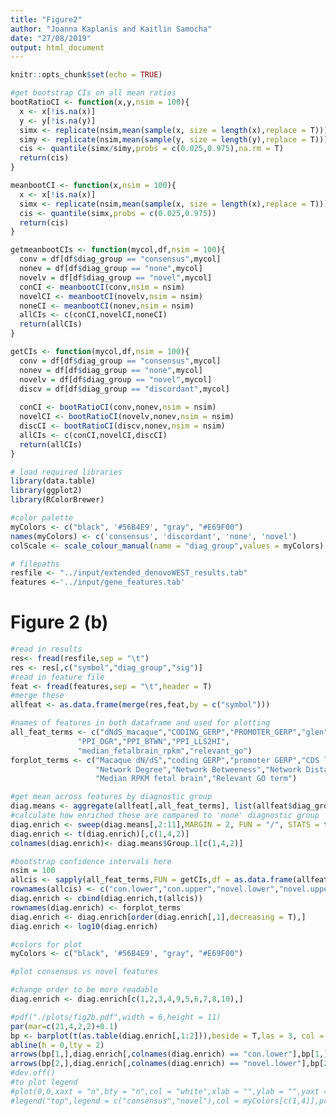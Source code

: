 ```yaml
---
title: "Figure2"
author: "Joanna Kaplanis and Kaitlin Samocha"
date: "27/08/2019"
output: html_document
---
```


```r
knitr::opts_chunk$set(echo = TRUE)
```

```r
#get bootstrap CIs on all mean ratios
bootRatioCI <- function(x,y,nsim = 100){
  x <- x[!is.na(x)]
  y <- y[!is.na(y)]
  simx <- replicate(nsim,mean(sample(x, size = length(x),replace = T)))
  simy <- replicate(nsim,mean(sample(y, size = length(y),replace = T)))
  cis <- quantile(simx/simy,probs = c(0.025,0.975),na.rm = T)
  return(cis)
}

meanbootCI <- function(x,nsim = 100){
  x <- x[!is.na(x)]
  simx <- replicate(nsim,mean(sample(x, size = length(x),replace = T)))
  cis <- quantile(simx,probs = c(0.025,0.975))
  return(cis)
}

getmeanbootCIs <- function(mycol,df,nsim = 100){
  conv = df[df$diag_group == "consensus",mycol]
  nonev = df[df$diag_group == "none",mycol]
  novelv = df[df$diag_group == "novel",mycol]
  conCI <- meanbootCI(conv,nsim = nsim)
  novelCI <- meanbootCI(novelv,nsim = nsim)
  noneCI <- meanbootCI(nonev,nsim = nsim)
  allCIs <- c(conCI,novelCI,noneCI)
  return(allCIs)
}

getCIs <- function(mycol,df,nsim = 100){
  conv = df[df$diag_group == "consensus",mycol]
  nonev = df[df$diag_group == "none",mycol]
  novelv = df[df$diag_group == "novel",mycol]
  discv = df[df$diag_group == "discordant",mycol]
  
  conCI <- bootRatioCI(conv,nonev,nsim = nsim)
  novelCI <- bootRatioCI(novelv,nonev,nsim = nsim)
  discCI <- bootRatioCI(discv,nonev,nsim = nsim)
  allCIs <- c(conCI,novelCI,discCI)
  return(allCIs)
}
```

```r
# load required libraries
library(data.table)
library(ggplot2)
library(RColorBrewer)

#color palette 
myColors <- c("black", '#56B4E9', "gray", "#E69F00")
names(myColors) <- c('consensus', 'discordant', 'none', 'novel')
colScale <- scale_colour_manual(name = "diag_group",values = myColors)

# filepaths
resfile <- "../input/extended_denovoWEST_results.tab"
features <-'../input/gene_features.tab'
```

# Figure 2 (b)  

```r
#read in results
res<- fread(resfile,sep = "\t")
res <- res[,c("symbol","diag_group","sig")]
#read in feature file
feat <- fread(features,sep = "\t",header = T)
#merge these
allfeat <- as.data.frame(merge(res,feat,by = c("symbol")))

#names of features in both dataframe and used for plotting
all_feat_terms <- c("dNdS_macaque","CODING_GERP","PROMOTER_GERP","glen","cancer_gene",
               "PPI_DGR","PPI_BTWN","PPI_LLS2HI",
               "median_fetalbrain_rpkm","relevant_go")
forplot_terms <- c("Macaque dN/dS","coding GERP","promoter GERP","CDS length","Somatic Driver Gene",
                   "Network Degree","Network Betweeness","Network Distance to consensus DD gene",
                   "Median RPKM fetal brain","Relevant GO term")

#get mean across features by diagnostic group
diag.means <- aggregate(allfeat[,all_feat_terms], list(allfeat$diag_group), mean,na.rm = T)
#calculate how enriched these are compared to 'none' diagnostic group
diag.enrich <- sweep(diag.means[,2:11],MARGIN = 2, FUN = "/", STATS = t(diag.means[3,2:11]))
diag.enrich <- t(diag.enrich)[,c(1,4,2)]
colnames(diag.enrich)<- diag.means$Group.1[c(1,4,2)]

#bootstrap confidence intervals here
nsim = 100
allcis <- sapply(all_feat_terms,FUN = getCIs,df = as.data.frame(allfeat),nsim = nsim)
rownames(allcis) <- c("con.lower","con.upper","novel.lower","novel.upper","disc.lower","disc.upper")
diag.enrich <- cbind(diag.enrich,t(allcis))
rownames(diag.enrich) <- forplot_terms
diag.enrich <- diag.enrich[order(diag.enrich[,1],decreasing = T),]
diag.enrich <- log10(diag.enrich)

#colors for plot
myColors <- c("black", '#56B4E9', "gray", "#E69F00")

#plot consensus vs novel features

#change order to be more readable
diag.enrich <- diag.enrich[c(1,2,3,4,9,5,6,7,8,10),]

#pdf("./plots/fig2b.pdf",width = 6,height = 11)
par(mar=c(21,4,2,2)+0.1)
bp <- barplot(t(as.table(diag.enrich[,1:2])),beside = T,las = 3, col = myColors[c(1,4)],ylab = "Log10(Mean in Diagnostic group/Mean in non-DD genes)",ylim = c(min(diag.enrich),max(diag.enrich)),border = NA,cex.axis = 1.2,cex.lab = 1.4,cex.names = 1.2)
abline(h = 0,lty = 2)
arrows(bp[1,],diag.enrich[,colnames(diag.enrich) == "con.lower"],bp[1,],diag.enrich[,colnames(diag.enrich) == "con.upper"],length = 0,col = "grey")
arrows(bp[2,],diag.enrich[,colnames(diag.enrich) == "novel.lower"],bp[2,],diag.enrich[,colnames(diag.enrich) == "novel.upper"],length = 0,col = "grey")
#dev.off()
#to plot legend
#plot(0,0,xaxt = "n",bty = "n",col = "white",xlab = "",ylab = "",yaxt = "n")
#legend("top",legend = c("consensus","novel"),col = myColors[c(1,4)],pch = 15, border = NA,bty = "n",horiz = F, #inset=c(-0.2,0),xpd=TRUE)
```
